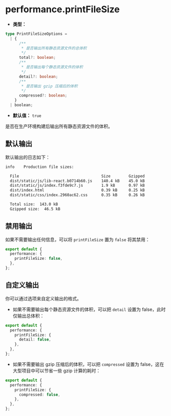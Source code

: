 # performance.printFileSize

- **类型：**

```ts
type PrintFileSizeOptions =
  | {
      /**
       * 是否输出所有静态资源文件的总体积
       */
      total?: boolean;
      /**
       * 是否输出每个静态资源文件的体积
       */
      detail?: boolean;
      /**
       * 是否输出 gzip 压缩后的体积
       */
      compressed?: boolean;
    }
  | boolean;
```

- **默认值：** `true`

是否在生产环境构建后输出所有静态资源文件的体积。

## 默认输出

默认输出的日志如下：

```bash
info    Production file sizes:

  File                                    Size        Gzipped
  dist/static/js/lib-react.b0714b60.js    140.4 kB    45.0 kB
  dist/static/js/index.f3fde9c7.js        1.9 kB      0.97 kB
  dist/index.html                         0.39 kB     0.25 kB
  dist/static/css/index.2960ac62.css      0.35 kB     0.26 kB

  Total size:  143.0 kB
  Gzipped size:  46.5 kB
```

## 禁用输出

如果不需要输出任何信息，可以将 `printFileSize` 置为 `false` 将其禁用：

```ts
export default {
  performance: {
    printFileSize: false,
  },
};
```

## 自定义输出

你可以通过选项来自定义输出的格式。

- 如果不需要输出每个静态资源文件的体积，可以把 `detail` 设置为 false，此时仅输出总体积：

```ts
export default {
  performance: {
    printFileSize: {
      detail: false,
    },
  },
};
```

- 如果不需要输出 gzip 压缩后的体积，可以把 `compressed` 设置为 false，这在大型项目中可以节省一些 gzip 计算的耗时：

```ts
export default {
  performance: {
    printFileSize: {
      compressed: false,
    },
  },
};
```
